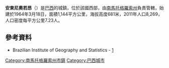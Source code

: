 {{coord|22|11|28|S|55|57|51|W|scale:30000|display=title}}

'''安東尼奧若昂'''（{{lang-pt|Antônio João}}）是[[巴西|巴西]]的城鎮，位於該國西部，由[[南馬托格羅索州|南馬托格羅索州]]負責管轄，始建於1964年3月18日，面積1,144平方公里，海拔高度681米，2011年人口8,269，人口密度每平方公里7.23人。

==參考資料==
* Brazilian Institute of Geography and Statistics - [https://web.archive.org/web/20080611095922/http://www.ibge.gov.br/cidadesat/default.php]

{{Brazil-geo-stub}}
{{南馬托格羅索州市鎮}}
[[Category:南馬托格羅索州市鎮|Category:南馬托格羅索州市鎮]]
[[Category:巴西城市|Category:巴西城市]]